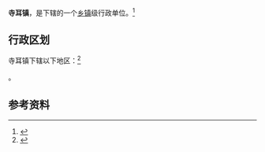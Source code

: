 {{中国乡级行政区|61/10/21/106/000}}

'''寺耳镇'''，是{{PRC admin/fullname|61/10/21/106/000|3}}下辖的一个[[乡镇|乡镇]]级行政单位。<ref>{{PRC admin/ref sgc|{{PRC admin/parent|61/10/21/106/000}}}}</ref>

== 行政区划 ==

寺耳镇下辖以下地区：<ref>{{PRC admin/ref sgc|61/10/21/106/000}}</ref>

{{PRC admin/children|61/10/21/106/000}}。

== 参考资料 ==

{{reflist}}

{{行政区划小作品}}
{{PRC admin/navcat|61/10/21/106/000}}